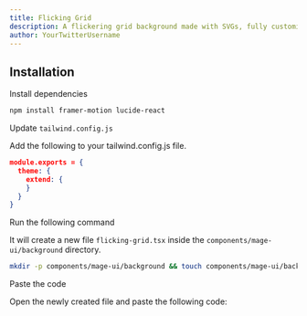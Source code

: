 ```yaml
---
title: Flicking Grid
description: A flickering grid background made with SVGs, fully customizable using Tailwind CSS.
author: YourTwitterUsername
---
```


<ComponentPreview name="background-flicking-grid--docs" />

## Installation

<Steps>
<Step>Install dependencies</Step>

```bash
npm install framer-motion lucide-react
```

<Step>Update `tailwind.config.js`</Step>

Add the following to your tailwind.config.js file.

```json
module.exports = {
  theme: {
    extend: {
    }
  }
}
```

<Step>Run the following command</Step>

It will create a new file `flicking-grid.tsx` inside the `components/mage-ui/background` directory.

```bash 
mkdir -p components/mage-ui/background && touch components/mage-ui/background/flicking-grid.tsx
```

<Step>Paste the code</Step> 

Open the newly created file and paste the following code:

```jsx file=<rootDir>/mage-ui/background/flicking-grid.tsx

```
</Steps>


